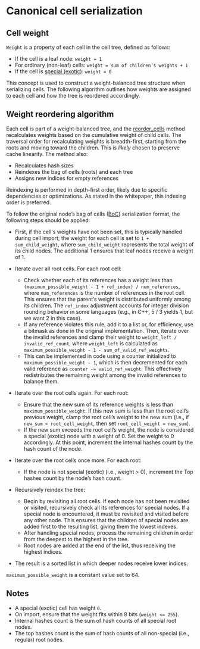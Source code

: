 
# Canonical cell serialization

## Cell weight

`Weight` is a property of each cell in the cell tree, defined as follows:

- If the cell is a leaf node: `weight = 1`
- For ordinary (non-leaf) cells: `weight = sum of children’s weights + 1`
- If the cell is [special (exotic)](./cell-boc.mdx#special-exotic-cells): `weight = 0`

This concept is used to construct a weight-balanced tree structure when serializing cells. The following algorithm outlines how weights are assigned to each cell and how the tree is reordered accordingly.

## Weight reordering algorithm

Each cell is part of a weight-balanced tree, and the [reorder_cells](https://github.com/ton-blockchain/ton/blob/15088bb8784eb0555469d223cd8a71b4e2711202/crypto/vm/boc.cpp#L249) method recalculates weights based on the cumulative weight of child cells.
The traversal order for recalculating weights is breadth-first, starting from the roots and moving toward the children. This is _likely_ chosen to preserve cache linearity.
The method also:

- Recalculates hash sizes
- Reindexes the bag of cells (roots) and each tree
- Assigns new indices for empty references

Reindexing is performed in depth-first order, likely due to specific dependencies or optimizations. As stated in the whitepaper, this indexing order is preferred.

To follow the original node’s bag of cells ([BoC](./cell-boc.mdx)) serialization format, the following steps should be applied:

- First, if the cell's weights have not been set, this is typically handled during cell import; the weight for each cell is set to `1 + sum_child_weight`, where `sum_child_weight` represents the total weight of its child nodes. The additional 1 ensures that leaf nodes receive a weight of 1.

- Iterate over all root cells. For each root cell:
  - Check whether each of its references has a weight less than `(maximum_possible_weight - 1 + ref_index) / num_references`, where `num_references` is the number of references in the root cell. This ensures that the parent’s weight is distributed uniformly among its children. The `ref_index` adjustment accounts for integer division rounding behavior in some languages (e.g., in C++, 5 / 3 yields 1, but we want 2 in this case).
  - If any reference violates this rule, add it to a list or, for efficiency, use a bitmask as done in the original implementation. Then, iterate over the invalid references and clamp their weight to `weight_left / invalid_ref_count`, where `weight_left` is calculated as `maximum_possible_weight - 1 - sum_of_valid_ref_weights`.
  - This can be implemented in code using a counter initialized to `maximum_possible_weight - 1`, which is then decremented for each valid reference as `counter -= valid_ref_weight`. This effectively redistributes the remaining weight among the invalid references to balance them.

- Iterate over the root cells again. For each root:
  - Ensure that the new sum of its reference weights is less than `maximum_possible_weight`. If this new sum is less than the root cell’s previous weight, clamp the root cell’s weight to the new sum (i.e., if `new_sum < root_cell_weight`, then set `root_cell_weight = new_sum`).
  - If the new sum exceeds the root cell’s weight, the node is considered a special (exotic) node with a weight of 0. Set the weight to 0 accordingly. At this point, increment the Internal hashes count by the hash count of the node.

- Iterate over the root cells once more. For each root:
  - If the node is not special (exotic) (i.e., weight > 0), increment the Top hashes count by the node’s hash count.

- Recursively reindex the tree:
  - Begin by revisiting all root cells. If each node has not been revisited or visited, recursively check all its references for special nodes. If a special node is encountered, it must be revisited and visited before any other node. This ensures that the children of special nodes are added first to the resulting list, giving them the lowest indexes.
  - After handling special nodes, process the remaining children in order from the deepest to the highest in the tree.
  - Root nodes are added at the end of the list, thus receiving the highest indices.

- The result is a sorted list in which deeper nodes receive lower indices.

`maximum_possible_weight` is a constant value set to 64.

## Notes

- A special (exotic) cell has weight `0`.
- On import, ensure that the weight fits within 8 bits (`weight <= 255`).
- Internal hashes count is the sum of hash counts of all special root nodes.
- The top hashes count is the sum of hash counts of all non-special (i.e., regular) root nodes.

<Feedback />
